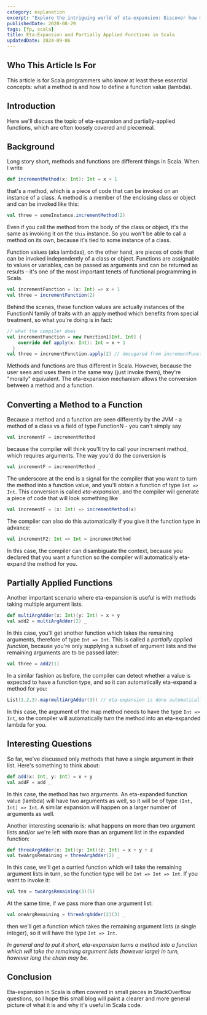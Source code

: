```yaml
---
category: explanation
excerpt: "Explore the intriguing world of eta-expansion: Discover how methods and functions interact in Scala, revealing insights that can elevate your coding game"
publishedDate: 2020-08-29
tags: [fp, scala]
title: Eta-Expansion and Partially Applied Functions in Scala
updatedDate: 2024-09-06
---
```


## Who This Article Is For

This article is for Scala programmers who know at least these essential concepts: what a method is and how to define a function value (lambda).

## Introduction

Here we'll discuss the topic of eta-expansion and partially-applied functions, which are often loosely covered and piecemeal.

## Background

Long story short, methods and functions are different things in Scala. When I write

```scala
def incrementMethod(x: Int): Int = x + 1
```

that's a method, which is a piece of code that can be invoked on an instance of a class. A method is a member of the enclosing class or object and can be invoked like this:

```scala
val three = someInstance.incrementMethod(2)
```

Even if you call the method from the body of the class or object, it's the same as invoking it on the `this` instance. So you won't be able to call a method on its own, because it's tied to some instance of a class.

Function values (aka lambdas), on the other hand, are pieces of code that can be invoked independently of a class or object. Functions are assignable to values or variables, can be passed as arguments and can be returned as results - it's one of the most important tenets of functional programming in Scala.

```scala
val incrementFunction = (x: Int) => x + 1
val three = incrementFunction(2)
```

Behind the scenes, these function values are actually instances of the FunctionN family of traits with an apply method which benefits from special treatment, so what you're doing is in fact:

```scala
// what the compiler does
val incrementFunction = new Function1[Int, Int] {
    override def apply(x: Int): Int = x + 1
  }
val three = incrementFunction.apply(2) // desugared from incrementFunction(2)
```

Methods and functions are thus different in Scala. However, because the user sees and uses them in the same way (just invoke them), they're "morally" equivalent. The eta-expansion mechanism allows the conversion between a method and a function.

## Converting a Method to a Function

Because a method and a function are seen differently by the JVM - a method of a class vs a field of type FunctionN - you can't simply say

```scala
val incrementF = incrementMethod
```

because the compiler will think you'll try to call your increment method, which requires arguments. The way you'd do the conversion is

```scala
val incrementF = incrementMethod _
```

The underscore at the end is a signal for the compiler that you want to turn the method into a function value, and you'll obtain a function of type `Int => Int`. This conversion is called _eta-expansion_, and the compiler will generate a piece of code that will look something like

```scala
val incrementF = (x: Int) => incrementMethod(x)
```

The compiler can also do this automatically if you give it the function type in advance:

```scala
val incrementF2: Int => Int = incrementMethod
```

In this case, the compiler can disambiguate the context, because you declared that you want a function so the compiler will automatically eta-expand the method for you.

## Partially Applied Functions

Another important scenario where eta-expansion is useful is with methods taking multiple argument lists.

```scala
def multiArgAdder(x: Int)(y: Int) = x + y
val add2 = multiArgAdder(2) _
```

In this case, you'll get another function which takes the remaining arguments, therefore of type `Int => Int`. This is called a _partially applied function_, because you're only supplying a subset of argument lists and the remaining arguments are to be passed later:

```scala
val three = add2(1)
```

In a similar fashion as before, the compiler can detect whether a value is expected to have a function type, and so it can automatically eta-expand a method for you:

```scala
List(1,2,3).map(multiArgAdder(3)) // eta-expansion is done automatically
```

In this case, the argument of the map method needs to have the type `Int => Int`, so the compiler will automatically turn the method into an eta-expanded lambda for you.

## Interesting Questions

So far, we've discussed only methods that have a single argument in their list. Here's something to think about:

```scala
def add(x: Int, y: Int) = x + y
val addF = add _
```

In this case, the method has two arguments. An eta-expanded function value (lambda) will have two arguments as well, so it will be of type `(Int, Int) => Int`. A similar expansion will happen on a larger number of arguments as well.

Another interesting scenario is: what happens on more than two argument lists and/or we're left with more than an argument list in the expanded function:

```scala
def threeArgAdder(x: Int)(y: Int)(z: Int) = x + y + z
val twoArgsRemaining = threeArgAdder(2) _
```

In this case, we'll get a curried function which will take the remaining argument lists in turn, so the function type will be `Int => Int => Int`. If you want to invoke it:

```scala
val ten = twoArgsRemaining(3)(5)
```

At the same time, if we pass more than one argument list:

```scala
val oneArgRemaining = threeArgAdder(2)(3) _
```

then we'll get a function which takes the remaining argument lists (a single integer), so it will have the type `Int => Int`.

_In general and to put it short, eta-expansion turns a method into a function which will take the remaining argument lists (however large) in turn, however long the chain may be._

## Conclusion

Eta-expansion in Scala is often covered in small pieces in StackOverflow questions, so I hope this small blog will paint a clearer and more general picture of what it is and why it's useful in Scala code.

